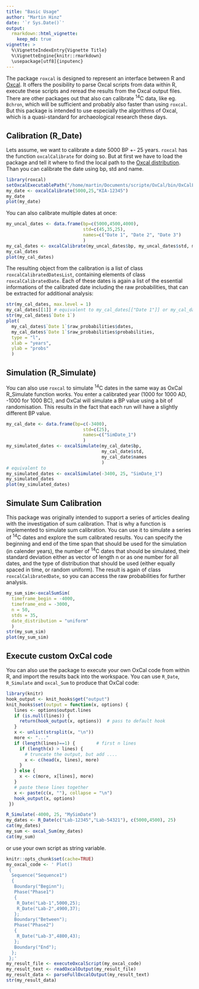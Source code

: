 ```yaml
---
title: "Basic Usage"
author: "Martin Hinz"
date: '`r Sys.Date()`'
output:
  rmarkdown::html_vignette:
    keep_md: true
vignette: >
  %\VignetteIndexEntry{Vignette Title}
  %\VignetteEngine{knitr::rmarkdown}
  \usepackage[utf8]{inputenc}
---
```


The package `roxcal` is designed to represent an interface between R and [Oxcal](https://c14.arch.ox.ac.uk). It offers the posibility to parse Oxcal scripts from data within R, execute these scripts and reread the results from the Oxcal output files.
There are other packages out that also can calibrate <sup>14</sup>C data, like eg. `Bchron`, which will be sufficient and probably also faster than using `roxcal`. But this package is intended to use especially the algorithms of Oxcal, which is a quasi-standard for archaeological research these days.

## Calibration (R_Date)

Lets assume, we want to calibrate a date 5000 BP +- 25 years. `roxcal` has the function `oxcalCalibrate` for doing so. But at first we have to load the package and tell it where to find the local path to the [Oxcal distribution](https://c14.arch.ox.ac.uk/OxCalDistribution.zip). Than you can calibrate the date using bp, std and name.

```r
library(roxcal)
setOxcalExecutablePath("/home/martin/Documents/scripte/OxCal/bin/OxCalLinux")
my_date <- oxcalCalibrate(5000,25,"KIA-12345")
my_date
plot(my_date)
```

You can also calibrate multiple dates at once:

```r
my_uncal_dates <- data.frame(bp=c(5000,4500,4000),
                             std=c(45,35,25),
                             names=c("Date 1", "Date 2", "Date 3")
                             )
my_cal_dates <- oxcalCalibrate(my_uncal_dates$bp, my_uncal_dates$std, my_uncal_dates$names)
my_cal_dates
plot(my_cal_dates)
```

The resulting object from the calibration is a list of class `roxcalCalibratedDatesList`, containing elements of class `roxcalCalibratedDate`. Each of these dates is again a list of the essential informations of the calibrated date including the raw probabilities, that can be extracted for additional analysis:

```r
str(my_cal_dates, max.level = 1)
my_cal_dates[[1]] # equivalent to my_cal_dates[["Date 1"]] or my_cal_dates$`Date 1`
str(my_cal_dates$`Date 1`)
plot(
  my_cal_dates$`Date 1`$raw_probabilities$dates,
  my_cal_dates$`Date 1`$raw_probabilities$probabilities,
  type = "l",
  xlab = "years",
  ylab = "probs"
  )
```

## Simulation (R_Simulate)

You can also use `roxcal` to simulate <sup>14</sup>C dates in the same way as OxCal R_Simulate function works. You enter a calibrated year (1000 for 1000 AD, -1000 for 1000 BC), and OxCal will simulate a BP value using a bit of randomisation. This results in the fact that each run will have a slightly different BP value.

```r
my_cal_date <- data.frame(bp=c(-3400),
                             std=c(25),
                             names=c("SimDate_1")
                             )
my_simulated_dates <- oxcalSimulate(my_cal_date$bp,
                                    my_cal_date$std,
                                    my_cal_date$names
                                    )
# equivalent to
my_simulated_dates <- oxcalSimulate(-3400, 25, "SimDate_1")
my_simulated_dates
plot(my_simulated_dates)
```


## Simulate Sum Calibration

This package was originally intended to support a series of articles dealing with the investigation of sum calibration. That is why a function is implemented to simulate sum calibration. You can use it to simulate a series of <sup>14</sup>C dates and explore the sum calibrated results. You can specify the beginning and end of the time span that should be used for the simulation (in calender years), the number of <sup>14</sup>C dates that should be simulated, their standard deviation either as vector of length n or as one number for all dates, and the type of distribution that should be used (either equally spaced in time, or random uniform).
The result is again of class `roxcalCalibratedDate`, so you can access the raw probabilities for further analysis.

```r
my_sum_sim<-oxcalSumSim(
  timeframe_begin = -4000,
  timeframe_end = -3000,
  n = 50,
  stds = 35,
  date_distribution = "uniform"
  )
str(my_sum_sim)
plot(my_sum_sim)
```

## Execute custom OxCal code

You can also use the package to execute your own OxCal code from within R, and import the results back into the workspace. You can use `R_Date`, `R_Simulate` and `oxcal_Sum` to produce that OxCal code:
```r
library(knitr)
hook_output <- knit_hooks$get("output")
knit_hooks$set(output = function(x, options) {
   lines <- options$output.lines
   if (is.null(lines)) {
     return(hook_output(x, options))  # pass to default hook
   }
   x <- unlist(strsplit(x, "\n"))
   more <- "..."
   if (length(lines)==1) {        # first n lines
     if (length(x) > lines) {
       # truncate the output, but add ....
       x <- c(head(x, lines), more)
     }
   } else {
     x <- c(more, x[lines], more)
   }
   # paste these lines together
   x <- paste(c(x, ""), collapse = "\n")
   hook_output(x, options)
 })
```
```r
R_Simulate(-4000, 25, "MySimDate")
my_dates <- R_Date(c("Lab-12345","Lab-54321"), c(5000,4500), 25)
cat(my_dates)
my_sum <- oxcal_Sum(my_dates)
cat(my_sum)
```
or use your own script as string variable.
```r
knitr::opts_chunk$set(cache=TRUE)
my_oxcal_code <- ' Plot()
 {
  Sequence("Sequence1")
  {
   Boundary("Beginn");
   Phase("Phase1")
   {
    R_Date("Lab-1",5000,25);
    R_Date("Lab-2",4900,37);
   };
   Boundary("Between");
   Phase("Phase2")
   {
    R_Date("Lab-3",4800,43);
   };
   Boundary("End");
  };
 };'
my_result_file <- executeOxcalScript(my_oxcal_code)
my_result_text <- readOxcalOutput(my_result_file)
my_result_data <- parseFullOxcalOutput(my_result_text)
str(my_result_data)
```
